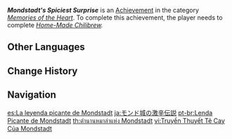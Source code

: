 {{Achievement Infobox
|id           = 84105
|order id     = 6211
|category     = Memories of the Heart
|description  = Sample [[Barbara]]'s Chilibrew.
|requirements = Complete ''[[Home-Made Chilibrew]].''
|primogems    = 5
|tracking     = 
|hidden       = 1
|quest        = Wellspring of Healing
|topic        = 
}}
'''''Mondstadt's Spiciest Surprise''''' is an [[Achievement]] in the category ''[[Memories of the Heart]]''. To complete this achievement, the player needs to complete ''[[Home-Made Chilibrew]].''
<!--
==Trivia==

==Video Guides==
{{EVT
|video1   = 
|caption1 = 
}}
-->
==Other Languages==
{{Other Languages
|en      = Mondstadt's Spiciest Surprise
|zhs     = 蒙德城的麻辣传说
|zhs_rm  = Méngdé-chéng de Málà Chuánshuō
|zht     = 蒙德城的麻辣傳說
|zht_rm  = Méngdé-chéng de Málà Chuánshuō
|zh_tl   = City of Mondstadt's Spicy Legend
|ja      = モンド城の激辛伝説
|ja_rm   = Mondo-jou no Gekikara Densetsu
|ja_tl   = The City of Mondstadt's Extra-Spicy Legend
|ko      = 몬드성 매운 음료의 전설
|ko_rm   = Mondeuseong Mae'un Eumryo-ui Jeonseol
|ko_tl   = Mondstadt Spicy Drink's Legend
|es      = La leyenda picante de Mondstadt
|es_tl   = The Spicy Legend of Mondstadt
|fr      = La légende pimentée de Mondstadt
|fr_tl   = The Spicy Legend of Mondstadt
|ru      = Пряная легенда Мондштадта
|ru_tl   = Mondstadt's Spicy Legend
|th      = ตำนานหมาล่าแห่ง Mondstadt
|th_rm   = 
|th_tl   = 
|vi      = Truyền Thuyết Tê Cay Của Mondstadt
|vi_tl   = 
|de      = Mondstadts pikanteste Überraschung
|de_tl   = Mondstadt's Spiciest Surprise
|id      = Kejutan Terpedas di Mondstadt
|id_tl   = Spiciest Surprise in Mondstadt
|pt      = Lenda Picante de Mondstadt
|pt_tl   = 
|tr      = Mondstadt'ın En Baharatlı Sürprizi
|tr_tl   = Mondstadt's Spiciest Surprise
|it      = La meraviglia piccante di Mondstadt
|it_tl   = 
}}

==Change History==
{{Change History|1.4}}
<!--
==References==
{{Reflist}}
-->
==Navigation==
{{Achievement Navbox|Memories of the Heart}}

[[es:La leyenda picante de Mondstadt]]
[[ja:モンド城の激辛伝説]]
[[pt-br:Lenda Picante de Mondstadt]]
[[th:ตำนานหมาล่าแห่ง Mondstadt]]
[[vi:Truyền Thuyết Tê Cay Của Mondstadt]]
